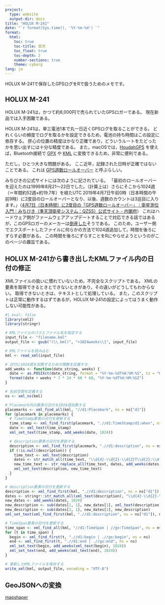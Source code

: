 ```yaml
---
project:
  type: website
  output-dir: docs
title: "HOLUX M-241"
date: "`r format(Sys.time(), '%Y-%m-%d') `"
format:
  html:
    toc: true
    toc-title: 目次
    toc_float: true
    toc-depth: 2
    number-sections: true
    theme: cyborg
lang: ja
---
```


HOLUX M-241で保存したGPSログをRで扱うためのメモです。


## HOLUX M-241

HOLUX M-241は，かつて約8,000円で売られていたGPSロガーである。
現在新品では入手困難である。

HOLUX M-241は，単三電池1本で丸一日近くGPSログを取ることができる。
どれくらいの頻度でログを取るかを設定できるため，電池の持ち時間はこの設定に依存する。
肝心の位置の精度はかなり正確であり，どういうルートをたどったかを思い出すには十分な精度である。
また，macOSでは，[HoudahGPS](https://www.houdah.com/houdahGPS/){target="_blank"} を使えば，Bluetooth接続で [GPX](https://ja.wikipedia.org/wiki/GPX){target="_blank"} や [KML](https://ja.wikipedia.org/wiki/KML){target="_blank"} に変換できるため，非常に便利である。

ただし，ひとつ大きな問題がある。
ここ近年，記録された日時が正確ではないことである。
これは [GPS週数ロールオーバー](https://www.yamareco.com/modules/yamanote/detail.php?nid=2428){target="_blank"} と呼ぶらしい。

みちびきの公式サイトには次のように記されている。
「最初のロールオーバーを迎えたのは1999年8月21～22日でした。（計算上は）さらにそこから1024週（＝年間約52週×約19.7年）を経たUTC 2019年4月7日午前0時（日本時間の午前9時）に2度目のロールオーバーとなり、以後、週数のカウントは3巡目に入ります。」（[4月7日（日本時間）に2度目の「GPS週数ロールオーバー」｜衛星測位入門｜みちびき（準天頂衛星システム：QZSS）公式サイト - 内閣府](https://qzss.go.jp/overview/column/gps-rollover_190225.html){target="_blank"}）
これはハードウェア側がファームウェアアップデートすることで対応できる話ではあるが，このGPSロガーのメーカーは[倒産した](https://www.yamareco.com/modules/diary/148886-detail-192657){target="_blank"}そうである。
このため，ユーザー側でエクスポートしたファイルに何らかの方法で1024週追加して，時間を後ろにずらす必要がある。
この時間を後ろにずらすことをRにやらせようというのがこのページの趣旨である。


## HOLUX M-241から書き出したKMLファイル内の日付の修正

XMLファイルの扱いに慣れていないため，不完全なスクリプトである。
XMLの要素を取得できるときとできないときがあり，その違いがどうしてもわからない。
取得できないときは，テキストとして処理している。
また，このスクリプトは正常に動作するはずであるが，HOLUX M-241の設定によってはうまく動作しない可能性がある。


```r
#| eval: false
library(xml2)
library(stringr)

# KMLファイルのパスとファイル名を指定する
input_file <- "filename.kml"
output_file <- gsub("(\\.kml)", "+1024weeks\\1", input_file)

# KMLファイルを読み込む
kml <- read_xml(input_file)

# 日付に1024週を加算するための関数を定義する
add_weeks <- function(date_string, weeks) {
  date <- as.POSIXct(date_string, format = "%Y-%m-%dT%H:%M:%S", tz = "UTC")
  format(date + weeks * 7 * 24 * 60 * 60, "%Y-%m-%dT%H:%M:%SZ")
}

# 名前空間を定義する
ns <- xml_ns(kml)

# Placemark内の要素の日付を1024週加算する
placemarks <- xml_find_all(kml, "//d1:Placemark", ns = ns["d1"])
for (placemark in placemarks) {
  # TimeStamp要素の日付を更新する
  time_stamp <- xml_find_first(placemark, ".//d1:TimeStamp/d1:when", ns = ns["d1"])
  date <- xml_text(time_stamp)
  xml_set_text(time_stamp, add_weeks(date, 1024))

  # description要素の日付を更新する
  description <- xml_find_first(placemark, ".//d1:description", ns = ns["d1"])
  if (!is.null(description)) {
    time_text <- xml_text(description)
    dates <- str_match_all(time_text, "\\d{4}-\\d{2}-\\d{2}T\\d{2}:\\d{2}:\\d{2}Z")[[1]]
    new_time_text <- str_replace_all(time_text, dates, add_weeks(dates, 1024))
    xml_set_text(description, new_time_text)
  }
}

# description要素の日付を更新する
description <- xml_find_first(kml, ".//d1:description", ns = ns["d1"])
dates <- stringr::str_match_all(xml_text(description), "\\d{4}-\\d{2}-\\d{2}T\\d{2}:\\d{2}:\\d{2}Z")[[1]]
new_dates <- add_weeks(dates, 1024)
new_description <- sub(dates[1, 1], new_dates[1], xml_text(description))
new_description <- sub(dates[2, 1], new_dates[2], new_description)
xml_set_text(xml_find_first(kml, ".//d1:description", ns = ns["d1"]), new_description)

# TimeSpan要素の日付を更新する
time_span <- xml_find_all(kml, "//d1:TimeSpan | //gx:TimeSpan", ns = ns)
for (t in time_span) {
  begin <- xml_find_first(t, ".//d1:begin | .//gx:begin", ns = ns)
  end <- xml_find_first(t, ".//d1:end | .//gx:end", ns = ns)
  xml_set_text(begin, add_weeks(xml_text(begin), 1024))
  xml_set_text(end, add_weeks(xml_text(end), 1024))
}

# 更新したKMLファイルを保存する
write_xml(kml, output_file, encoding = "UTF-8")
```


## GeoJSONへの変換

[mapshaper](https://mapshaper.org/){target="_blank"}
